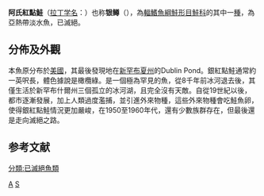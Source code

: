 {{NoteTA|G1=LS}}
{{Speciesbox
| name = 阿氏紅點鮭
| image = Salvelinus agassizi.jpg
| status = EX
| status_system = IUCN3.1
| genus = Salvelinus 
| species = agassizii
| authority = [[Garman|Garman]], 1885
| synonyms = *''Salmo agassizii''<br /><small>Garman, 1885</small> 
}}

'''阿氏紅點鮭'''（[[拉丁语|拉丁]][[学名|学名]]：{{lang|la|''Salvelinus agassizii''}}）也称'''银鳟'''（{{lang-en|silver trout|link=yes}}），為[[輻鰭魚綱|輻鰭魚綱]][[鮭形目|鮭形目]][[鮭科|鮭科]]的其中一[[種|種]]，為亞熱帶淡水魚，已滅絕。

==分佈及外觀==
本魚原分布於[[美國|美國]]，其最後發現地在[[新罕布夏州|新罕布夏州]]的Dublin Pond。銀紅點鮭通常約一英呎長，體色據說是橄欖綠。是一個極為罕見的魚，從8千年前冰河退去後，其僅生活於新罕布什爾州三個孤立的冰河湖，且完全沒有天敵。自從19世紀以後，都市逐漸發展，加上人類過度濫捕，並引進外來物種，這些外來物種會吃鮭魚卵，使得銀紅點鮭情況更加嚴峻，在1950至1960年代，還有少數族群存在，但最後還是走向滅絕之路。

==参考文献==
{{Reflist}}
{{Taxonbar}}

[[Category:紅點鮭屬|A]]
[[Category:1885年描述的魚類|S]]
[[分類:已滅絕魚類|分類:已滅絕魚類]]